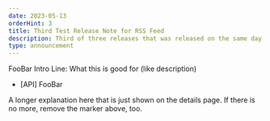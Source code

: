 ```yaml
---
date: 2023-05-13
orderHint: 3
title: Third Test Release Note for RSS Feed
description: Third of three releases that was released on the same day.
type: announcement
---
```


FooBar Intro Line: What this is good for (like description)

- [API] FooBar

<!--more-->

A longer explanation here that is just shown on the details page.
If there is no more, remove the marker above, too.
